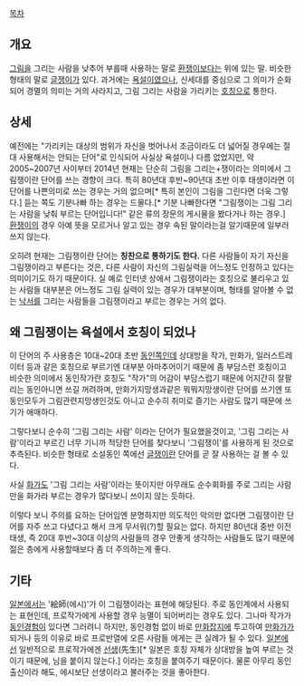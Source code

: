 [[목차]]
== 개요 ==
[[그림]]을 그리는 사람을 낮추어 부를때 사용하는 말로 [[환쟁이]]보다는 위에 있는 말. 비슷한 형태의 말로 [[글쟁이]]가 있다. 과거에는 [[욕설]]이였으나, 신세대를 중심으로 그 의미가 순화되어 경멸의 의미는 거의 사라지고, 그림 그리는 사람을 가리키는 [[호칭]]으로 통한다.
== 상세 ==
예전에는 "가리키는 대상의 범위가 자신을 벗어나서 조금이라도 더 넓어질 경우에는 절대 사용해서는 안되는 단어"로 인식되어 사실상 욕설이나 다름 없었지만, 약 2005~2007년 사이부터 2014년 현재는 단순히 그림을 그리는+쟁이라는 의미에서 그림쟁이란 단어를 쓰는 경향이 크다. 특히 80년대 후반~90년대 초반 이후 태생이라면 이 단어를 나쁜의미로 쓰는 경우는 거의 없으며[* 특히 본인이 그림을 그린다면 더욱 그렇다.] 듣는 쪽도 기분나빠 하는 경우는 드물다.[* 기분 나빠한다면 "그림쟁이는 그림 그리는 사람을 낮춰 부르는 단어입니다!" 같은 류의 장문의 게시물을 봤다거나 하는 경우.] [[환쟁이]]의 경우 아예 뜻을 모르거나 알고 있는 경우 속된 말이라는걸 알기때문에 일부러 쓰지 않는다.

오히려 현재는 그림쟁이란 단어는 '''칭찬으로 통하기도 한다.''' 다른 사람들이 자기 자신을 그림쟁이라고 부른다는 것은, 다른 사람이 자신의 그림실력을 어느정도 인정하고 있다는 의미이기도 하기 때문이다. 실 예로 인터넷 상에서 그림쟁이라는 호칭으로 불리우고 있는 사람들 대부분은 어느정도 그림 실력이 있는 경우가 대부분이며, 형태를 알아볼 수 없는 [[낙서]]를 그리는 사람들을 그림쟁이라고 부르는 경우는 거의 없다.
== 왜 그림쟁이는 욕설에서 호칭이 되었나 ==
이 단어의 주 사용층은 10대~20대 초반 [[동인]]쪽인데 상대방을 작가, 만화가, 일러스트레이터 등과 같은 호칭으로 부르기엔 대부분 아마추어이기 때문에 좀 부담스런 호칭이고 비슷한 의미에서 동인작가란 호칭도 "작가"의 어감이 부담스럽기 때문에 어지간히 잘팔리는 동인아니면 쓰길 꺼려하며, 만화가지망생과같은 뭐뭐지망생이란 단어를 쓰기엔 또 동인모두가 그림관련지망생인것도 아니고 순수히 취미로 즐기는 사람도 많기 때문에 쓰기가 애매하다.

그렇다보니 순수히 '그림 그리는 사람' 이라는 단어가 필요했을것이고, '그림 그리는 사람'이라고 부르긴 너무 기니까 적당한 단어를 찾다보니 '그림쟁이'를 사용하게 된 것으로 추측된다. 비슷한 형태로 소설동인 쪽에선 [[글쟁이]]란 단어를 곧 잘 사용하는 걸 볼 수 있다.

사실 [[화가]]도 '그림 그리는 사람'이라는 뜻이지만 아무래도 순수회화를 주로 그리는 사람만을 화가라 부르는 경우가 많다보니 쓰이지 않는 듯하다.

이렇다 보니 주의를 요하는 단어임엔 분명하지만 의도적인 악의만 없다면 그림쟁이란 단어를 자주 쓰고 다녔다고 해서 크게 무서워(?)할 필요는 없다. 하지만 80년대 중반 이전 태생, 즉 20대 후반~30대 이상의 사람들의 경우 안좋게 생각하는 사람들도 많기 때문에 젊은 층에게 사용할때보다 좀 더 주의하는게 좋다.
== 기타 ==
[[일본]]에서는 '絵師(에시)'가 이 그림쟁이라는 표현에 해당된다. 주로 동인계에서 사용되는 표현인데, 프로작가에게 사용할 경우 능멸이 되어버리는 경우도 있다. 그나마 작가가 [[동인]]경험이 있다면 그러려니 하지만, 동인경험 없이 바로 [[만화잡지]]에 투고하여 [[만화가]]가 되거나 등의 이유로 바로 프로반열에 오른 사람들 에게는 큰 실례가 될 수 있다. [[일본]]에선 일반적으로 프로작가에겐 [[선생님|선생]](先生)[* 일본은 호칭 자체가 상대방을 높여 부르는 것이기 때문에, 님을 붙이지 않는다.] 이라는 호칭을 붙여주기 때문이다. 물론 아무리 동인출신이라 해도, 에시보단 선생이라고 불러주는 것을 좋아한다.
